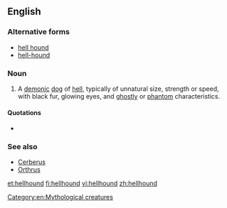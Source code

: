 {{wikipedia}}
==English==

===Alternative forms===
* [[hell hound]]
* [[hell-hound]]

===Noun===
{{en-noun}}

# {{context|mythology|lang=en}} A [[demon]]ic [[dog]] of [[hell]], typically of unnatural size, strength or speed, with black fur, glowing eyes, and [[ghostly]] or [[phantom]] characteristics.

====Quotations====
* {{seeCites}}

===See also===
* [[Cerberus]]
* [[Orthrus]]

[[et:hellhound]]
[[fi:hellhound]]
[[vi:hellhound]]
[[zh:hellhound]]
[[Category:en:Mythological creatures]]